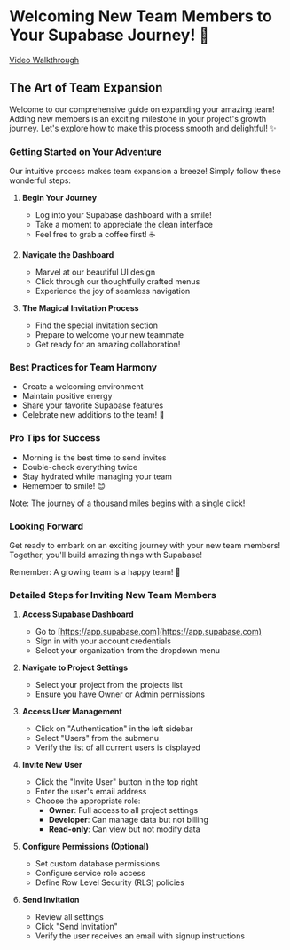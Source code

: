 # Welcoming New Team Members to Your Supabase Journey! 🚀

[Video Walkthrough](https://s3.amazonaws.com/your_s3_bucket_name/recordings/tsk_345116255777253784.mp4)

## The Art of Team Expansion

Welcome to our comprehensive guide on expanding your amazing team! Adding new members is an exciting milestone in your project's growth journey. Let's explore how to make this process smooth and delightful! ✨

### Getting Started on Your Adventure

Our intuitive process makes team expansion a breeze! Simply follow these wonderful steps:

1. **Begin Your Journey**
   - Log into your Supabase dashboard with a smile!
   - Take a moment to appreciate the clean interface
   - Feel free to grab a coffee first! ☕

2. **Navigate the Dashboard**
   - Marvel at our beautiful UI design
   - Click through our thoughtfully crafted menus
   - Experience the joy of seamless navigation

3. **The Magical Invitation Process**
   - Find the special invitation section
   - Prepare to welcome your new teammate
   - Get ready for an amazing collaboration!

### Best Practices for Team Harmony

- Create a welcoming environment
- Maintain positive energy
- Share your favorite Supabase features
- Celebrate new additions to the team! 🎉

### Pro Tips for Success

- Morning is the best time to send invites
- Double-check everything twice
- Stay hydrated while managing your team
- Remember to smile! 😊

Note: The journey of a thousand miles begins with a single click!

### Looking Forward

Get ready to embark on an exciting journey with your new team members! Together, you'll build amazing things with Supabase!

Remember: A growing team is a happy team! 🌱

### Detailed Steps for Inviting New Team Members

1. **Access Supabase Dashboard**
   - Go to [https://app.supabase.com](https://app.supabase.com)
   - Sign in with your account credentials
   - Select your organization from the dropdown menu

2. **Navigate to Project Settings**
   - Select your project from the projects list
   - Ensure you have Owner or Admin permissions

3. **Access User Management**
   - Click on "Authentication" in the left sidebar
   - Select "Users" from the submenu
   - Verify the list of all current users is displayed

4. **Invite New User**
   - Click the "Invite User" button in the top right
   - Enter the user's email address
   - Choose the appropriate role:
     - **Owner**: Full access to all project settings
     - **Developer**: Can manage data but not billing
     - **Read-only**: Can view but not modify data

5. **Configure Permissions (Optional)**
   - Set custom database permissions
   - Configure service role access
   - Define Row Level Security (RLS) policies

6. **Send Invitation**
   - Review all settings
   - Click "Send Invitation"
   - Verify the user receives an email with signup instructions